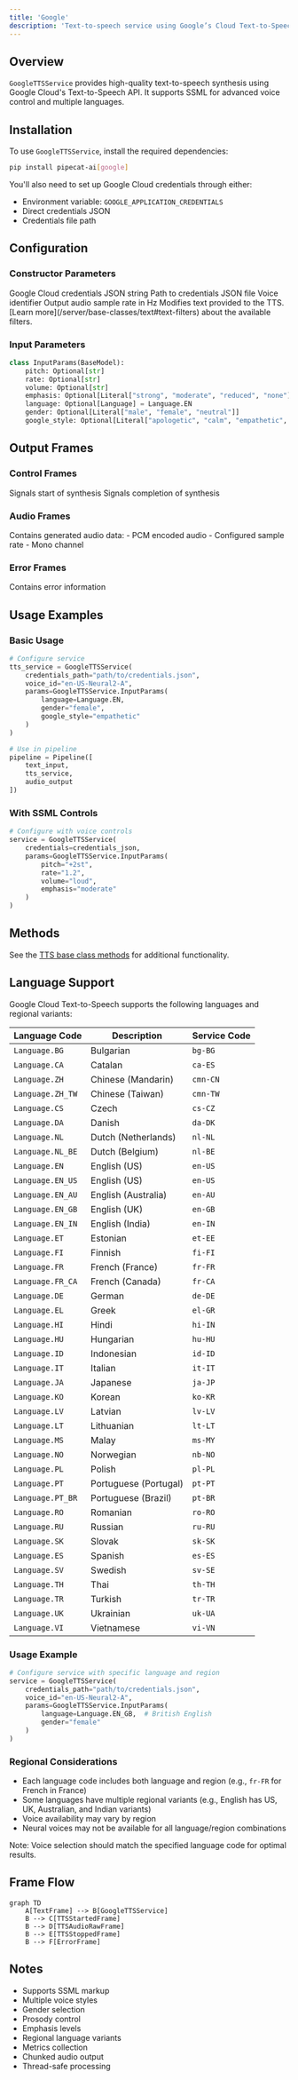 ```yaml
---
title: 'Google'
description: 'Text-to-speech service using Google’s Cloud Text-to-Speech API'
---
```


## Overview

`GoogleTTSService` provides high-quality text-to-speech synthesis using Google Cloud's Text-to-Speech API. It supports SSML for advanced voice control and multiple languages.

## Installation

To use `GoogleTTSService`, install the required dependencies:

```bash
pip install pipecat-ai[google]
```

You'll also need to set up Google Cloud credentials through either:

- Environment variable: `GOOGLE_APPLICATION_CREDENTIALS`
- Direct credentials JSON
- Credentials file path

## Configuration

### Constructor Parameters

<ParamField path="credentials" type="str | None" optional>
  Google Cloud credentials JSON string
</ParamField>

<ParamField path="credentials_path" type="str | None" optional>
  Path to credentials JSON file
</ParamField>

<ParamField path="voice_id" type="str" default="en-US-Neural2-A">
  Voice identifier
</ParamField>

<ParamField path="sample_rate" type="int" default="24000">
  Output audio sample rate in Hz
</ParamField>

<ParamField path="text_filter" type="BaseTextFilter" default="None">
  Modifies text provided to the TTS. [Learn
  more](/server/base-classes/text#text-filters) about the available filters.
</ParamField>

### Input Parameters

```python
class InputParams(BaseModel):
    pitch: Optional[str]
    rate: Optional[str]
    volume: Optional[str]
    emphasis: Optional[Literal["strong", "moderate", "reduced", "none"]]
    language: Optional[Language] = Language.EN
    gender: Optional[Literal["male", "female", "neutral"]]
    google_style: Optional[Literal["apologetic", "calm", "empathetic", "firm", "lively"]]
```

## Output Frames

### Control Frames

<ParamField path="TTSStartedFrame" type="Frame">
  Signals start of synthesis
</ParamField>

<ParamField path="TTSStoppedFrame" type="Frame">
  Signals completion of synthesis
</ParamField>

### Audio Frames

<ParamField path="TTSAudioRawFrame" type="Frame">
  Contains generated audio data: - PCM encoded audio - Configured sample rate -
  Mono channel
</ParamField>

### Error Frames

<ParamField path="ErrorFrame" type="Frame">
  Contains error information
</ParamField>

## Usage Examples

### Basic Usage

```python
# Configure service
tts_service = GoogleTTSService(
    credentials_path="path/to/credentials.json",
    voice_id="en-US-Neural2-A",
    params=GoogleTTSService.InputParams(
        language=Language.EN,
        gender="female",
        google_style="empathetic"
    )
)

# Use in pipeline
pipeline = Pipeline([
    text_input,
    tts_service,
    audio_output
])
```

### With SSML Controls

```python
# Configure with voice controls
service = GoogleTTSService(
    credentials=credentials_json,
    params=GoogleTTSService.InputParams(
        pitch="+2st",
        rate="1.2",
        volume="loud",
        emphasis="moderate"
    )
)
```

## Methods

See the [TTS base class methods](/server/base-classes/speech#ttsservice) for additional functionality.

## Language Support

Google Cloud Text-to-Speech supports the following languages and regional variants:

| Language Code    | Description           | Service Code |
| ---------------- | --------------------- | ------------ |
| `Language.BG`    | Bulgarian             | `bg-BG`      |
| `Language.CA`    | Catalan               | `ca-ES`      |
| `Language.ZH`    | Chinese (Mandarin)    | `cmn-CN`     |
| `Language.ZH_TW` | Chinese (Taiwan)      | `cmn-TW`     |
| `Language.CS`    | Czech                 | `cs-CZ`      |
| `Language.DA`    | Danish                | `da-DK`      |
| `Language.NL`    | Dutch (Netherlands)   | `nl-NL`      |
| `Language.NL_BE` | Dutch (Belgium)       | `nl-BE`      |
| `Language.EN`    | English (US)          | `en-US`      |
| `Language.EN_US` | English (US)          | `en-US`      |
| `Language.EN_AU` | English (Australia)   | `en-AU`      |
| `Language.EN_GB` | English (UK)          | `en-GB`      |
| `Language.EN_IN` | English (India)       | `en-IN`      |
| `Language.ET`    | Estonian              | `et-EE`      |
| `Language.FI`    | Finnish               | `fi-FI`      |
| `Language.FR`    | French (France)       | `fr-FR`      |
| `Language.FR_CA` | French (Canada)       | `fr-CA`      |
| `Language.DE`    | German                | `de-DE`      |
| `Language.EL`    | Greek                 | `el-GR`      |
| `Language.HI`    | Hindi                 | `hi-IN`      |
| `Language.HU`    | Hungarian             | `hu-HU`      |
| `Language.ID`    | Indonesian            | `id-ID`      |
| `Language.IT`    | Italian               | `it-IT`      |
| `Language.JA`    | Japanese              | `ja-JP`      |
| `Language.KO`    | Korean                | `ko-KR`      |
| `Language.LV`    | Latvian               | `lv-LV`      |
| `Language.LT`    | Lithuanian            | `lt-LT`      |
| `Language.MS`    | Malay                 | `ms-MY`      |
| `Language.NO`    | Norwegian             | `nb-NO`      |
| `Language.PL`    | Polish                | `pl-PL`      |
| `Language.PT`    | Portuguese (Portugal) | `pt-PT`      |
| `Language.PT_BR` | Portuguese (Brazil)   | `pt-BR`      |
| `Language.RO`    | Romanian              | `ro-RO`      |
| `Language.RU`    | Russian               | `ru-RU`      |
| `Language.SK`    | Slovak                | `sk-SK`      |
| `Language.ES`    | Spanish               | `es-ES`      |
| `Language.SV`    | Swedish               | `sv-SE`      |
| `Language.TH`    | Thai                  | `th-TH`      |
| `Language.TR`    | Turkish               | `tr-TR`      |
| `Language.UK`    | Ukrainian             | `uk-UA`      |
| `Language.VI`    | Vietnamese            | `vi-VN`      |

### Usage Example

```python
# Configure service with specific language and region
service = GoogleTTSService(
    credentials_path="path/to/credentials.json",
    voice_id="en-US-Neural2-A",
    params=GoogleTTSService.InputParams(
        language=Language.EN_GB,  # British English
        gender="female"
    )
)
```

### Regional Considerations

- Each language code includes both language and region (e.g., `fr-FR` for French in France)
- Some languages have multiple regional variants (e.g., English has US, UK, Australian, and Indian variants)
- Voice availability may vary by region
- Neural voices may not be available for all language/region combinations

Note: Voice selection should match the specified language code for optimal results.

## Frame Flow

```mermaid
graph TD
    A[TextFrame] --> B[GoogleTTSService]
    B --> C[TTSStartedFrame]
    B --> D[TTSAudioRawFrame]
    B --> E[TTSStoppedFrame]
    B --> F[ErrorFrame]
```

## Notes

- Supports SSML markup
- Multiple voice styles
- Gender selection
- Prosody control
- Emphasis levels
- Regional language variants
- Metrics collection
- Chunked audio output
- Thread-safe processing
